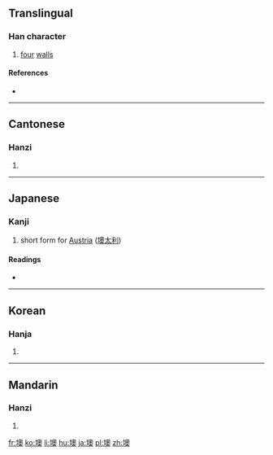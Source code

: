 ==Translingual==

===Han character===
{{Han char|rn=32|rad=土|as=13|sn=16|four=4713<sub>4</sub>|canj=土竹月大 (GHBK)|ids=⿰[[土]][[奧]]}}

# [[four]] [[wall]]s

====References====
* {{Han ref|kx=0239.250|dkj=05504|dj=0479.180|hdz=10492.010|uh=58BA|ud=22714|bh=E94D|bd=59725}}

----

==Cantonese==

===Hanzi===
{{yue-hanzi|jyut=|y=ou3}}

# {{defn|lang=yue|sort=土13}}

----

==Japanese==

===Kanji===
{{ja-kanji|grade=|rs=土13}}

# short form for [[Austria]] ([[墺太利]])

====Readings====
* {{ja-readings|on=[[おう]] (ō), [[いく]] (iku)|kun=[[きし]] (kishi)}}

----

==Korean==

===Hanja===
{{ko-hanja|hangeul=[[오]], [[옥]]|rv=o, ok|mr=o, ok}}

# {{defn|lang=ko|sort=土13}}

----

==Mandarin==

===Hanzi===
{{cmn-hanzi|pin=[[yù]] ([[yu4]])|wg=yü<sup>4</sup>}}

# {{defn|lang=cmn|sort=土13}}

[[fr:墺]]
[[ko:墺]]
[[li:墺]]
[[hu:墺]]
[[ja:墺]]
[[pl:墺]]
[[zh:墺]]